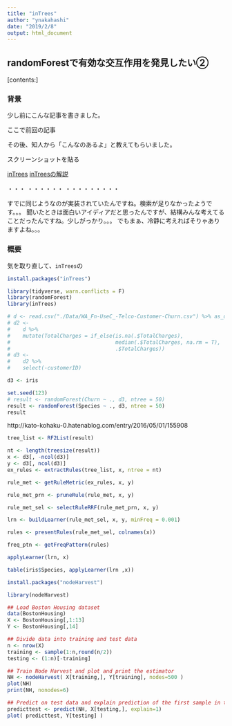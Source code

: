 ```yaml
---
title: "inTrees"
author: "ynakahashi"
date: "2019/2/8"
output: html_document
---
```


## randomForestで有効な交互作用を発見したい②

[contents:]

### 背景
少し前にこんな記事を書きました。

ここで前回の記事

その後、知人から「こんなのあるよ」と教えてもらいました。

スクリーンショットを貼る

[inTrees](https://cran.r-project.org/web/packages/inTrees/index.html)
[inTreesの解説](https://www.slideshare.net/kato_kohaku/interpreting-tree-ensembles-with-intrees)


・・・
・・・・・・
・・・・・・・・・

すでに同じようなのが実装されていたんですね。検索が足りなかったようです。。。
聞いたときは面白いアイディアだと思ったんですが、結構みんな考えてることだったんですね。少しがっかり。。。
でもまぁ、冷静に考えればそりゃありますよね。。。


### 概要
気を取り直して、`inTrees`の




```r
install.packages("inTrees")
```


```r
library(tidyverse, warn.conflicts = F)
library(randomForest)
library(inTrees)
```


```r
# d <- read.csv("./Data/WA_Fn-UseC_-Telco-Customer-Churn.csv") %>% as_data_frame()
# d2 <- 
#    d %>% 
#    mutate(TotalCharges = if_else(is.na(.$TotalCharges),
#                                  median(.$TotalCharges, na.rm = T),
#                                  .$TotalCharges))
# d3 <- 
#    d2 %>% 
#    select(-customerID)

d3 <- iris

set.seed(123)
# result <- randomForest(Churn ~ ., d3, ntree = 50)
result <- randomForest(Species ~ ., d3, ntree = 50)
result
```



http://kato-kohaku-0.hatenablog.com/entry/2016/05/01/155908

```r
tree_list <- RF2List(result)
```

```r
nt <- length(treesize(result))
x <- d3[, -ncol(d3)]
y <- d3[, ncol(d3)]
ex_rules <- extractRules(tree_list, x, ntree = nt)
```


```r
rule_met <- getRuleMetric(ex_rules, x, y)
```



```r
rule_met_prn <- pruneRule(rule_met, x, y)
```


```r
rule_met_sel <- selectRuleRRF(rule_met_prn, x, y)
```

```r
lrn <- buildLearner(rule_met_sel, x, y, minFreq = 0.001)
```


```r
rules <- presentRules(rule_met_sel, colnames(x))
```


```r
freq_ptn <- getFreqPattern(rules)
```


```r
applyLearner(lrn, x)
```

```r
table(iris$Species, applyLearner(lrn ,x))
```


```r
install.packages("nodeHarvest")
```


```r
library(nodeHarvest)
```

```r
## Load Boston Housing dataset
data(BostonHousing)
X <- BostonHousing[,1:13]
Y <- BostonHousing[,14]

## Divide data into training and test data
n <- nrow(X)
training <- sample(1:n,round(n/2))
testing <- (1:n)[-training]

## Train Node Harvest and plot and print the estimator
NH <- nodeHarvest( X[training,], Y[training], nodes=500 )
plot(NH)
print(NH, nonodes=6)

## Predict on test data and explain prediction of the first sample in the test set
predicttest <- predict(NH, X[testing,], explain=1)
plot( predicttest, Y[testing] )
```







